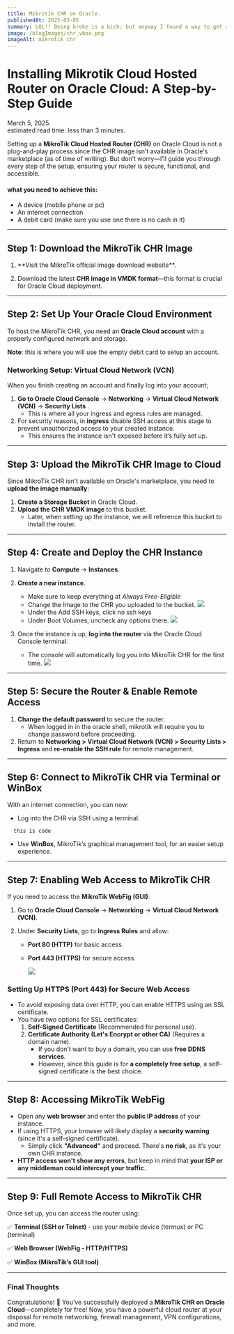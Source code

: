 ```yaml
---
title: Mikrotik CHR on Oracle.
publishedAt: 2025-03-05
summary: LOL!! Being broke is a bich; but anyway I found a way to get an instance of mikrotik routerOs for absolutely free on the cloud. Winks!
image: /blogImages/chr_vbox.png
imageAlt: mikrotik chr
---
```


# Installing Mikrotik Cloud Hosted Router on Oracle Cloud: A Step-by-Step Guide

<div className="text-gray-500 pb-2 border-b-2 border-solid border-gray-500 w-full flex flex-col lg:flex-row justify-between">
  <div>March 5, 2025.</div>
  <div>estimated read time: less than 3 minutes.</div>
</div>

<div className="flex justify-center pb-5 w-full">
  <div className="relative flex h-[150px] -top-3 sm:h-[180px] w-[calc(100%-50px)] sm:w-[400px] ">
    <BlogHeaderImage src="/blogImages/chr_vbox.png" alt="mikrotik_chr" />
  </div>
</div>

Setting up a **MikroTik Cloud Hosted Router (CHR)** on Oracle Cloud is not a plug-and-play process since the CHR image isn't available in Oracle's marketplace (as of time of writing). But don’t worry—I’ll guide you through every step of the setup, ensuring your router is secure, functional, and accessible.

#### what you need to achieve this:

- A device (mobile phone or pc)
- An internet connection
- A debit card (make sure you use one there is no cash in it)

<Hr />

## **Step 1: Download the MikroTik CHR Image**

1.  <ExternalLink href="https://mikrotik.com/download">
      **Visit the MikroTik official image download website**.
    </ExternalLink>

2.  Download the latest **CHR image in VMDK format**—this format is crucial for Oracle Cloud deployment.

<Hr />

## **Step 2: Set Up Your Oracle Cloud Environment**

To host the MikroTik CHR, you need an <ExternalLink href='https://www.oracle.com/cloud/sign-in.html'>**Oracle Cloud account**</ExternalLink> with a properly configured network and storage.

**Note**: this is where you will use the empty debit card to setup an account.

### **Networking Setup: Virtual Cloud Network (VCN)**

When you finish creating an account and finally log into your account;

1. **Go to Oracle Cloud Console** → **Networking** → **Virtual Cloud Network (VCN)** → **Security Lists** .
   - This is where all your ingress and egress rules are managed.
2. For security reasons, in **ingress** disable SSH access at this stage to prevent unauthorized access to your created instance.
   - This ensures the instance isn't exposed before it’s fully set up.

<Hr />

## **Step 3: Upload the MikroTik CHR Image to Cloud**

Since MikroTik CHR isn't available on Oracle's marketplace, you need to **upload the image manually**:

1. **Create a Storage Bucket** in Oracle Cloud.
2. **Upload the CHR VMDK image** to this bucket.
   - Later, when setting up the instance, we will reference this bucket to install the router.

<Hr />

## **Step 4: Create and Deploy the CHR Instance**

1. Navigate to **Compute** → **Instances**.
2. **Create a new instance**.

   - Make sure to keep everything at _Always Free-Eligible_
   - Change the Image to the CHR you uploaded to the bucket.
     <img src="/blogImages/oracle0PNG.PNG" className="shadow-2xl"></img>
   - Under the Add SSH keys, click no ssh keys
   - Under Boot Volumes, uncheck any options there.
     <img src="/blogImages/oracle1PNG.PNG" className="shadow-2xl"></img>

3. Once the instance is up, **log into the router** via the Oracle Cloud Console terminal.
   - The console will automatically log you into MikroTik CHR for the first time.
     <img src="/blogImages/oracle2.PNG" className="shadow-2xl "></img>

<Hr />

## **Step 5: Secure the Router & Enable Remote Access**

1. **Change the default password** to secure the router.
   - When logged in in the oracle shell, mikrotik will require you to change password before proceeding.
2. Return to **Networking > Virtual Cloud Network (VCN) > Security Lists > Ingress** and **re-enable the SSH rule** for remote management.

<Hr />

## **Step 6: Connect to MikroTik CHR via Terminal or WinBox**

With an internet connection, you can now:

- Log into the CHR via SSH using a terminal.

```
  this is code
```

- Use **WinBox**, MikroTik’s graphical management tool, for an easier setup experience.

<Hr />

## **Step 7: Enabling Web Access to MikroTik CHR**

If you need to access the **MikroTik WebFig (GUI)**:

1. Go to **Oracle Cloud Console** → **Networking** → **Virtual Cloud Network (VCN)**.
2. Under **Security Lists**, go to **Ingress Rules** and allow:

   - **Port 80 (HTTP)** for basic access.
   - **Port 443 (HTTPS)** for secure access.

     <img src="/blogImages/oracle3.PNG" className="shadow-2xl "></img>

### **Setting Up HTTPS (Port 443) for Secure Web Access**

- To avoid exposing data over HTTP, you can enable HTTPS using an SSL certificate.
- You have two options for SSL certificates:
  1. **Self-Signed Certificate** (Recommended for personal use).
  2. **Certificate Authority (Let's Encrypt or other CA)** (Requires a domain name).
     - If you don’t want to buy a domain, you can use **free DDNS services**.
     - However, since this guide is for **a completely free setup**, a self-signed certificate is the best choice.

<Hr />

## **Step 8: Accessing MikroTik WebFig**

- Open any **web browser** and enter the **public IP address** of your instance.
- If using HTTPS, your browser will likely display a **security warning** (since it's a self-signed certificate).
  - Simply click **"Advanced"** and proceed. There's **no risk**, as it's your own CHR instance.
- **HTTP access won't show any errors**, but keep in mind that **your ISP or any middleman could intercept your traffic**.

<Hr />

## **Step 9: Full Remote Access to MikroTik CHR**

Once set up, you can access the router using:

✅ **Terminal (SSH or Telnet)** - use your mobile device (termux) or PC (terminal)

✅ **Web Browser (WebFig - HTTP/HTTPS)**

✅ **WinBox (MikroTik’s GUI tool)**

<Hr />

### **Final Thoughts**

Congratulations! 🎉 You’ve successfully deployed a **MikroTik CHR on Oracle Cloud**—completely for free! Now, you have a powerful cloud router at your disposal for remote networking, firewall management, VPN configurations, and more.
